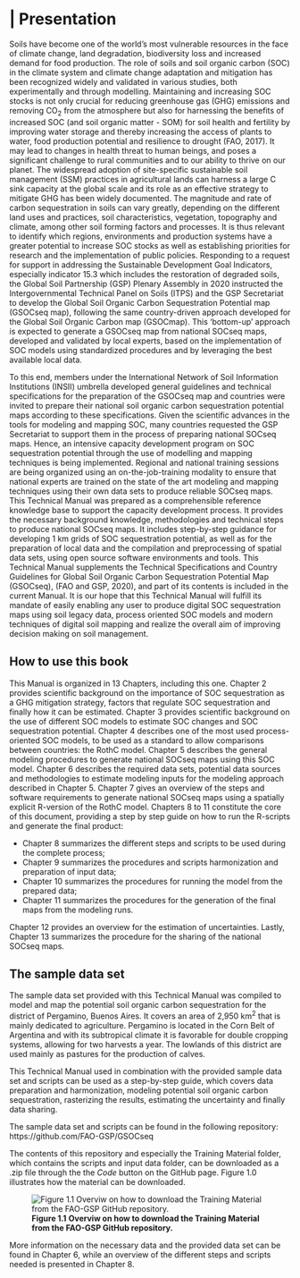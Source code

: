 
# | Presentation
Soils have become one of the world's most vulnerable resources in the face of climate change, land degradation, biodiversity loss and increased demand for food production. The role of soils and soil organic carbon (SOC) in the climate system and climate change adaptation and mitigation has been recognized widely and validated in various studies, both experimentally and through modelling. Maintaining and increasing SOC stocks is not only crucial for reducing greenhouse gas (GHG) emissions and removing CO~2~  from the atmosphere but also for harnessing the benefits of increased SOC (and soil organic matter - SOM) for soil health and fertility by improving water storage and thereby increasing the access of plants to water, food production potential and resilience to drought (FAO, 2017). It may lead to changes in health threat to human beings, and poses a significant challenge to rural communities and to our ability to thrive on our planet. The widespread adoption of site-specific sustainable soil management (SSM) practices in agricultural lands can harness a large C sink capacity at the global scale and its role as an effective strategy to mitigate GHG has been widely documented.
The magnitude and rate of carbon sequestration in soils can vary greatly, depending on the different land uses and practices, soil characteristics, vegetation, topography and climate, among other soil forming factors and processes. It is thus relevant to identify which regions, environments and production systems have a greater potential to increase SOC stocks as well as establishing priorities for research and the implementation of public policies. 
Responding to a request for support in addressing the Sustainable Development Goal Indicators, especially indicator 15.3 which includes the restoration of degraded soils, the Global Soil Partnership (GSP) Plenary Assembly in 2020 instructed the Intergovernmental Technical Panel on Soils (ITPS) and the GSP Secretariat to develop the Global Soil Organic Carbon Sequestration Potential map (GSOCseq map), following the same country-driven approach developed for the Global Soil Organic Carbon map (GSOCmap). This 'bottom-up' approach is expected to generate a GSOCseq map from national SOCseq maps, developed and validated by local experts, based on the implementation of SOC models using standardized procedures and by leveraging the best available local data.

To this end, members under the International Network of Soil Information Institutions (INSII) umbrella developed general guidelines and technical specifications for the preparation of the GSOCseq map and countries were invited to prepare their national soil organic carbon sequestration potential maps according to these specifications. Given the scientific advances in the tools for modeling and mapping SOC, many countries requested the GSP Secretariat to support them in the process of preparing national SOCseq maps. Hence, an intensive capacity development program on SOC sequestration potential through the use of modelling and mapping techniques is being implemented. Regional and national training sessions are being organized using an on-the-job-training modality to ensure that national experts are trained on the state of the art modeling and mapping techniques using their own data sets to produce reliable SOCseq maps.
This Technical Manual was prepared as a comprehensible reference knowledge base to support the capacity development process. It provides the necessary background knowledge, methodologies and technical steps to produce national SOCseq maps. It includes step-by-step guidance for developing 1 km grids of SOC sequestration potential,  as well as for the preparation of local data and the compilation and preprocessing of spatial data sets, using open source software environments and tools. 
This Technical Manual supplements the Technical Specifications and Country Guidelines for Global Soil Organic Carbon Sequestration Potential Map (GSOCseq), (FAO and GSP, 2020), and part of its contents is included in the current Manual. 
It is our hope that this Technical Manual will fulfill its mandate of easily enabling any user to produce digital SOC sequestration  maps using soil legacy data, process oriented SOC models and modern techniques of digital soil mapping and realize the overall aim of improving decision making on soil management.

## How to use this book

This Manual is organized in 13 Chapters, including this one. Chapter 2 provides scientific background on the importance of SOC sequestration as a GHG mitigation strategy, factors that regulate SOC sequestration and finally how it can be estimated. Chapter 3 provides scientific background on the use of different SOC models to estimate SOC changes and SOC sequestration potential. Chapter 4 describes one of the most used process-oriented SOC models, to be used as a standard to allow comparisons between countries: the RothC model. Chapter 5 describes the general modeling procedures to generate national SOCseq maps using this SOC model.  Chapter 6 describes the required data sets, potential data sources and methodologies to estimate modeling inputs for the modeling approach described in Chapter 5.  Chapter 7 gives an overview of the steps and software requirements to generate national SOCseq maps using a spatially explicit R-version of the RothC model. Chapters 8 to 11 constitute the core of this document, providing a step by step guide on how to run the R-scripts and generate the final product:  

*   Chapter 8 summarizes the different steps and scripts to be used during the complete process;    
*   Chapter 9 summarizes the procedures and scripts harmonization and preparation of input data;     
*   Chapter 10 summarizes the procedures for running the model from the prepared data;    
*   Chapter 11 summarizes the procedures for the generation of the final maps from the modeling runs.   

Chapter 12 provides an overview for the estimation of uncertainties. Lastly, Chapter 13 summarizes the procedure for the sharing of the national SOCseq maps. 

## The sample data set  
The sample data set provided with this Technical Manual was compiled to model and map the potential soil organic carbon sequestration for the district of Pergamino, Buenos Aires. It covers an area of 2,950 km^2^ that is mainly dedicated to agriculture. Pergamino is located in the Corn Belt of Argentina and with its subtropical climate it is favorable for double cropping systems, allowing for two harvests a year. The lowlands of this district are used mainly as pastures for the production of calves.  

This Technical Manual used in combination with the provided sample data set and scripts can be used as a step-by-step guide, which covers data preparation and harmonization, modeling potential soil organic carbon sequestration, rasterizing the results, estimating the uncertainty and finally data sharing.  

The sample data set and scripts can be found in the following repository: https://github.com/FAO-GSP/GSOCseq  

The contents of this repository and especially the Training Material folder, which contains the scripts and input data folder, can be downloaded as a .zip file through the the *Code* button on the GitHub page. Figure 1.0 illustrates how the material can be downloaded. 

![**Figure 1.1** **Overviw on how to download the Training Material from the FAO-GSP GitHub repository.**](images/Figure_1.1.png)  

More information on the necessary data and the provided data set can be found in Chapter 6, while an overview of the different steps and scripts needed is presented in Chapter 8.  
